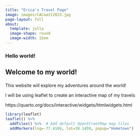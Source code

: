 ```yaml
---
title: "Erica's Travel Page"
image: images/CACoast2023.jpg
page-layout: full
about:
  template: jolla
  image-shape: round
  image-width: 15em
---
```


<h3>**Hello world!**</h3>

<h2 class="custom-subtitle">

Welcome to my world!

</h2>

This website will explore my adventures around the world!

I will be using leaflet to create an interactive map of my travels

https://quarto.org/docs/interactive/widgets/htmlwidgets.html

```r
library(leaflet)
leaflet() %>%
  addTiles() %>%  # Add default OpenStreetMap map tiles
  addMarkers(lng=-77.4169, lat=39.1459, popup="Hometown")
```
